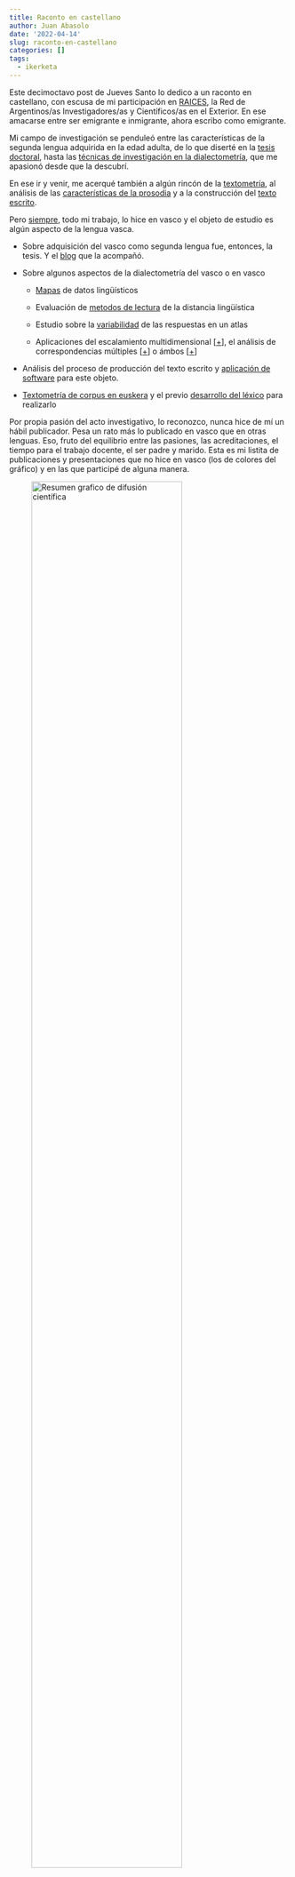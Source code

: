 ```yaml
---
title: Raconto en castellano
author: Juan Abasolo
date: '2022-04-14'
slug: raconto-en-castellano
categories: []
tags:
  - ikerketa
---
```


Este decimoctavo post de Jueves Santo lo dedico a un raconto en castellano, con escusa de mi participación en [RAICES](https://www.argentina.gob.ar/ciencia/raices), la Red de Argentinos/as Investigadores/as y Científicos/as en el Exterior. En ese amacarse entre ser emigrante e inmigrante, ahora escribo como emigrante.

Mi campo de investigación se penduleó entre las características de la segunda lengua adquirida en la edad adulta, de lo que diserté en la [tesis doctoral](https://addi.ehu.es/handle/10810/25306), hasta las [técnicas de investigación en la dialectometría](https://www.youtube.com/watch?v=tNxHQDLh2nM), que me apasionó desde que la descubrí.

En ese ir y venir, me acerqué también a algún rincón de la [textometría](https://juanabasolo.netlify.app/2021/04/06/euskera-twitterren-azterketatxu-bat/), al análisis de las [características de la prosodia](https://www.ub.edu/journalofexperimentalphonetics/pdf-articles/XXIX-06-Etxebarria.pdf) y a la construcción del [texto escrito](https://youtu.be/m-Ee4W_FG-Y).

Pero [siempre](https://www.euskalkultura.eus/espanol/noticias/argentinan-euskaraz-cumple-20-anos-y-feva-convoca-a-participar-en-las-actividades-a-celebrarse-en-el-marco-del-aniversario "Argentinan euskaraz 20 urte"), todo mi trabajo, lo hice en vasco y el objeto de estudio es algún aspecto de la lengua vasca.

-   Sobre adquisición del vasco como segunda lengua fue, entonces, la tesis. Y el [blog](https://euskara2h.wordpress.com/2017/12/07/dificultades-alrededor-del-verbo-conjugado-en-idioma-vasco/ "Post en castellano") que la acompañó.

-   Sobre algunos aspectos de la dialectometría del vasco o en vasco

    -   [Mapas](https://juanabasolo.netlify.app/2019/03/04/justuri-iurtzuri-mapa/) de datos lingüísticos

    -   Evaluación de [metodos de lectura](https://juanabasolo.netlify.app/2018/09/19/lematizazio-prozesua-erraztu-nahirik/) de la distancia lingüística

    -   Estudio sobre la [variabilidad](https://juanabasolo.netlify.app/2018/10/11/barne-aldagarritasunari-begira/) de las respuestas en un atlas

    -   Aplicaciones del escalamiento multidimensional [[+](https://juanabasolo.netlify.app/2019/05/18/dialektometria-3d/)], el análisis de correspondencias múltiples [[+](https://juanabasolo.netlify.app/2019/05/29/3d-aurrez-aurrez-aurre-mds-vs-mca/)] o ámbos [[+](https://juanabasolo.netlify.app/2019/05/29/3d-aurrez-aurrez-aurre-mds-vs-mca/)]

-   Análisis del proceso de producción del texto escrito y [aplicación de software](https://juanabasolo.netlify.app/2020/12/29/idat-aurkezten/) para este objeto.

-   [Textometría de corpus en euskera](https://juanabasolo.netlify.app/2022/04/10/zelan-azaltzen-dugun-gure-burua-edo-iramuteq-euskaraz-erabiltzen-hasita/) y el previo [desarrollo del léxico](http://eudia-ehu.github.io/aurkezpenak/2204GoiMailakoHezkuntza/lexikoa-iramuteq/) para realizarlo

Por propia pasión del acto investigativo, lo reconozco, nunca hice de mí un hábil publicador. Pesa un rato más lo publicado en vasco que en otras lenguas. Eso, fruto del equilibrio entre las pasiones, las acreditaciones, el tiempo para el trabajo docente, el ser padre y marido. Esta es mi listita de publicaciones y presentaciones que no hice en vasco (los de colores del gráfico) y en las que participé de alguna manera.

<p align="center">

![Resumen grafico de difusión científica](images/Difusion.png){width="80%"}

</p>

## Difusión en lenguas indoeuropeas

<small>Para incluir las que están en vasco, en [la página de Zotero](https://www.zotero.org/juanabasolo/), por ejemplo.</small>

Abasolo, J. (2019, ekainak 26). *Analisi Statistiche Dei Dati Geo(ed Socio)linguistici*. Progetto di analisi dialettometrica sviluppado dall'Università del Paese Basco, Atlante Linguistico Italiano, Torino. <https://eudia-ehu.github.io/aurkezpenak/1907TorinoALI/#/>

Abasolo, J., Eguskiza, N., & Unamuno, L. (2020, azaroak 13). *Características cuantitativas del proceso de escritura en bilingüísmo diglósico: L1 y L2 en la formación docente*. I Congreso Paraguayo de Lingüística Aplicada / Paraguái Amandaje 1ha Ñe'ẽkuaaty Jeporuregua, Asuncion, Paraguai. <https://youtu.be/m-Ee4W_FG-Y>

Abasolo, J., Eguskiza, N., & Unamuno, L. (2021). Características cuantitativas del proceso de escritura en contexto diglósico: Futuro profesorado bilingüe. *ÑEMITỸRÃ*, *3*(1), 10--24. <https://doi.org/10.47133/NEMITYRA2021102>

Abasolo, J., & Ensunza, A. (2021, noviembre 11). *Acercamiento desde la lengua Vasca al estudio del variacionismo linguistico cuantitivista* [Ponencia]. II Congreso Paraguayo de Lingüística Aplicada (CONPLA), Asuncion, Paraguai. <https://www.youtube.com/watch?v=tNxHQDLh2nM>

Abasolo, J., Etxebarria, A., Iglesias, A., & Romero, A. (2019, junio 4). *Diferencias en la motivación y en el estilo de aprendizaje en la creación del podcast por el alumnado universitario: Resultados significativos del análisis de encuestas*. Metodologías activas en Educación - Hezkuntza Kongresua, Leioa. <https://eudia-ehu.github.io/aurkezpenak/1906HK>

Abasolo, J., Iglesias, A., & Etxebarria, A. (2019c, noviembre 27). *Influencia del euskera estándar en el habla de dos generaciones del valle de Arratia: Alfabetizada y no alfabetizada* [Nazioarteko kongresua]. SEDLLen XX. Nazioarteko Kongresua, Leioa. <https://eudia-ehu.github.io/aurkezpenak/1911SEDLL/#/>

Aurrekoetxea, G., Abasolo, J., & Videgain, X. (2021). Corrélation entre la différenciation linguistique et la distance géographique en basque. In M. Nevaci, I. Floarea, & I.-M. Farcas (Arg.), *Ex Oriente Lux in Honorem Nicolae Saramandu*. Edizioni dell'Orso.

Eguskiza, N., Abasolo, J., Etxebarria, A., & Iglesias, A. (2021). Sensibilidad intercultural de los jóvenes bilingües vascos: Algunos aspectos a trabajar en el sistema educativo vasco. *Contextos Educativos. Revista de Educación*, *27*, 137--152. <https://doi.org/10/gjpmv8>

Etxebarria, A., Abasolo, J., Eguskiza, N., & Iglesias, A. (2020). Características de la competencia prosódica de los jóvenes bilingües vascos en la narración de un cuento. *Estudios de Fonética Experimental*, *29*, 35--54.

Iglesias, A., Abasolo, J., Etxebarria, A., & Ensunza, A. (2020). Influencia del euskera estándar entre dos generaciones, alfabetizada y no alfabetizada, del valle de Arratia. *Huarte de San Juan. Filología y Didáctica de la Lengua*, *20*(20), 107--126. <https://doi.org/10.48035/rhsj-fd.20.5>

Iglesias, A., Etxebarria, A., & Abasolo, J. (2020, azaroak 13). *Presentación del EAPI, atlas interactivo, atlas interactivo de la prosodia de la lengua vasca.* I Congreso Paraguayo de Lingüística Aplicada / Paraguái Amandaje 1ha Ñe'ẽkuaaty Jeporuregua, Asuncion, Paraguai. <https://youtu.be/VAJkHuslhOs>

Iglesias, A., Etxebarria, A., & Abasolo, J. (2021). Atlas interactivo de la prosodia del Vasco/Euskararen atlas prosodiko interaktiboa, EAPI. *ÑEMITỸRÃ*, *3*(1), 113--126. <https://doi.org/10.47133/NEMITYRA2021110>

Unamuno, L., Abasolo, J., & Aurrekoetxea, G. (2022, apirilak 13). *Beyond the new classification of Basque dialects* [Poster]. 11th International Conference on Language Variation in Europe - ICLaVE\|11, Viena, Austria. <https://pretalx.dioe.at/iclave11/talk/review/Y9BDVQTKKRRATAWXLWZTCPVKBNYRB7HA>
